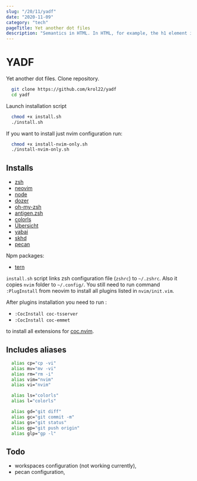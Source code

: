 ```yaml
---
slug: "/20/11/yadf"
date: "2020-11-09"
category: "tech"
pageTitle: Yet another dot files
description: "Semantics in HTML. In HTML, for example, the h1 element is a semantic element, which gives the text it wraps Semantic HTML elements are those that clearly describe their meaning in a human- and machine-readable way. Elements such as"
---
```


# YADF

Yet another dot files.
Clone repository.

```bash
  git clone https://github.com/krol22/yadf
  cd yadf
```

Launch installation script

```bash
  chmod +x install.sh
  ./install.sh
```

If you want to install just nvim configuration run:

```bash
  chmod +x install-nvim-only.sh
  ./install-nvim-only.sh
```

## Installs

- [zsh](http://zsh.sourceforge.net)
- [neovim](https://neovim.io)
- [node](https://nodejs.org/en/)
- [dozer](https://github.com/Mortennn/Dozer)
- [oh-my-zsh](https://ohmyz.sh)
- [antigen.zsh](https://github.com/zsh-users/antigen)
- [colorls](https://github.com/athityakumar/colorls)
- [Übersicht](http://tracesof.net/uebersicht/)
- [yabai](https://github.com/koekeishiya/yabai)
- [skhd](https://github.com/koekeishiya/skhd)
- [pecan](https://github.com/zzzeyez/pecan)

Npm packages:

- [tern](https://github.com/ternjs/tern)

`install.sh` script links zsh configuration file (`zshrc`) to `~/.zshrc`. Also
it copies `nvim` folder to `~/.config/`. You still need to run command
`:PlugInstall` from neovim to install all plugins listed in `nvim/init.vim`.

After plugins installation you need to run :

- `:CocInstall coc-tsserver`
- `:CocInstall coc-emmet`

to install all extensions for [coc.nvim](https://github.com/neoclide/coc.nvim).

## Includes aliases

```bash
  alias cp="cp -vi"
  alias mv="mv -vi"
  alias rm="rm -i"
  alias vim="nvim"
  alias vi="nvim"

  alias ls="colorls"
  alias l="colorls"

  alias gd="git diff"
  alias gc="git commit -m"
  alias gs="git status"
  alias gp="git push origin"
  alias glp="gp -l"
```

## Todo

- workspaces configuration (not working currently),
- pecan configuration,
